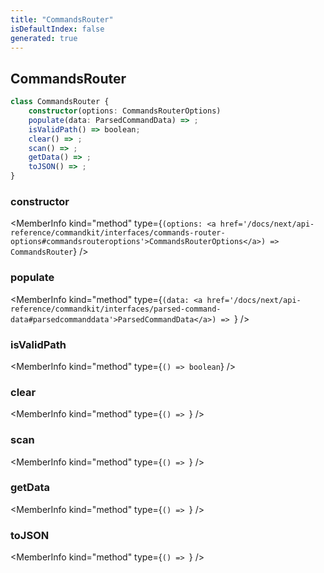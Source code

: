 ```yaml
---
title: "CommandsRouter"
isDefaultIndex: false
generated: true
---
```



<!-- This file was generated from the CommandKit source. Do not modify. Instead, re-run the "docgen" script -->


## CommandsRouter

<GenerationInfo sourceFile="packages/commandkit/src/app/router/CommandsRouter.ts" sourceLine="42" packageName="commandkit" />



```ts title="Signature"
class CommandsRouter {
    constructor(options: CommandsRouterOptions)
    populate(data: ParsedCommandData) => ;
    isValidPath() => boolean;
    clear() => ;
    scan() => ;
    getData() => ;
    toJSON() => ;
}
```

<div className="members-wrapper">

### constructor

<MemberInfo kind="method" type={`(options: <a href='/docs/next/api-reference/commandkit/interfaces/commands-router-options#commandsrouteroptions'>CommandsRouterOptions</a>) => CommandsRouter`}   />


### populate

<MemberInfo kind="method" type={`(data: <a href='/docs/next/api-reference/commandkit/interfaces/parsed-command-data#parsedcommanddata'>ParsedCommandData</a>) => `}   />


### isValidPath

<MemberInfo kind="method" type={`() => boolean`}   />


### clear

<MemberInfo kind="method" type={`() => `}   />


### scan

<MemberInfo kind="method" type={`() => `}   />


### getData

<MemberInfo kind="method" type={`() => `}   />


### toJSON

<MemberInfo kind="method" type={`() => `}   />




</div>
